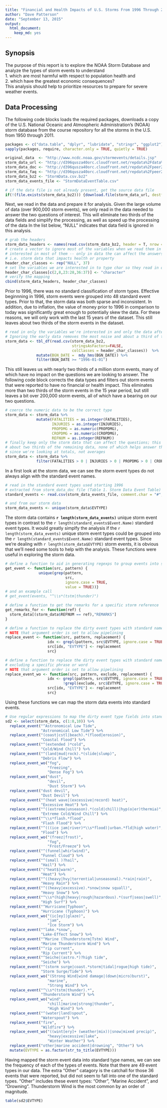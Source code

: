```yaml
---
title: "Financial and Health Impacts of U.S. Storms From 1996 Through 2011"
author: "Dave Patterson"
date: "September 13, 2015"
output: 
  html_document: 
    keep_md: yes
---
```


## Synopsis
The purpose of this report is to explore the NOAA Storm Database and analyze the types of 
storm events to understand  
1. which are most harmful with respect to population health and  
2. which have the greatest economic consequences?  
This analysis should help to prioritize resources to prepare for severe weather events.

## Data Processing

The following code blocks loads the required packages, downloads a copy of the 
U.S. National Oceanic and Atmospheric Administration's (NOAA) storm database from the 
course repository for all the storms in the U.S. from 1950 through 2011.

```r
packages <- c("data.table", "dplyr", "lubridate", "stringr", "ggplot2")
sapply(packages, require, character.only = TRUE, quietly = TRUE)
```

```r
original_data  <- "http://www.ncdc.noaa.gov/stormevents/details.jsp"
storm_data_url <- "http://d396qusza40orc.cloudfront.net/repdata%2Fdata%2FStormData.csv.bz2"
storm_data_doc <- "http://d396qusza40orc.cloudfront.net/repdata%2Fpeer2_doc%2Fpd01016005curr.pdf"
storm_data_faq <- "http://d396qusza40orc.cloudfront.net/repdata%2Fpeer2_doc%2FNCDC%20Storm%20Events-FAQ%20Page.pdf"
storm_data_bz2 <- "StormData.csv.bz2"
storm_data_events_file <- "StormDataEventTable.csv"

# if the data file is not already present, get the source data file
if(!(file.exists(storm_data_bz2))) {download.file(storm_data_url, destfile = storm_data_bz2)}
```

Next, we read in the data and prepare it for analysis. Given the large volume of data 
(over 900,000 storm events), we only read in the data needed to answer the two questions 
of interest. This will eliminate two thirds of the data fields and simplify the processing, 
as well as speed up the processing of the data In the list below, "NULL" indicates 
that data field is ignored in this analysis.

```r
# grab the headers
storm_data_headers <- names(read.csv(storm_data_bz2, header = T, nrow = 1))
# create a vector to ignore most of the variables when we read them in since we're not
# interested in most of them -- only in data the can affect the answers
# i.e. storm data that impacts health or property
header_char_classes <- rep("NULL", 37)
# set the variables we are interested in to type char so they read in quickly
header_char_classes[c(2,8,23:28,36:37)] <- "character"
# verify the mapping
cbind(storm_data_headers, header_char_classes)
```

Prior to 1996, there was no standard classification of storm types. Effective beginnning in 1996, 
storm events were grouped into 48 standard event types. Prior to that, the storm data was 
both sparse and inconsistent. In addition, due to inflation, the value of money prior to 1996
in comparison to today was significantly great enough to potentially skew the data. 
For these reasons, we will only work with the last 15 years of the dataset. 
This still leaves about two thirds of the storm events in the dataset.

```r
# read in only the variables we're interested in and only the data after the new stardard has gone into effect
# Ignoring the early data removes the most noise and about a third of the data 
storm_data <- tbl_df(read.csv(storm_data_bz2, 
                              stringsAsFactors=FALSE, 
                              colClasses = header_char_classes))  %>% 
              mutate(BGN_DATE =  mdy_hms(BGN_DATE)) %>% 
              filter(BGN_DATE >= "1996-01-01")
```

This still leaves us with nearly two thirds of a million storm events, many of which 
have no impact on the questions we are looking to answer. The following code block 
corrects the data types and filters out storm events that were reported to have 
no financial or health impact. This eliminates more than two thirds of the storm events 
in the 15 year period, but still leaves a bit over 200,000 storm events, 
all of which have a bearing on our two questions.

```r
# coerce the numeric data to be the correct type
storm_data <- storm_data %>% 
              mutate(FATALITIES = as.integer(FATALITIES),
                     INJURIES = as.integer(INJURIES),
                     PROPDMG = as.numeric(PROPDMG),
                     CROPDMG = as.numeric(CROPDMG),
                     REFNUM = as.integer(REFNUM))
# finally keep only the storm data that can affect the questions; this removes
# about two thirds of the remaining data, none of which helps answer the questions
# since we're looking at totals, not averages
storm_data <- storm_data %>% 
              filter(FATALITIES > 0 | INJURIES > 0 | PROPDMG > 0 | CROPDMG > 0)
```

In a first look at the storm data, we can see the storm event types do not always align 
with the standard event names.

```r
# read in the standard event types used starting 1996
# extracted from storm_data_doc file (Table 1. Storm Data Event Table)
standard_events <- read.csv(storm_data_events_file, comment.char = "#", stringsAsFactors = FALSE)

# and from our storm data
storm_data_events <- unique(storm_data$EVTYPE)
```

The storm data contains **`r length(storm_data_events)`** unique storm event types in contrast 
to the `r length(standard_events$Event.Name)` standard event types. It would greatly simplfy the
analysis if the `r length(storm_data_events)` unique storm event types could be grouped into the
`r length(standard_events$Event.Name)` standard event types. Since we're dealing with 
`r length(storm_data$EVTYPE)` storm events, it is obvious that we'll need some tools to help with 
the analysis. These functions were useful in exploring the storm data.

```r
# define a function to aid in generating regexps to group events into std types
get_event <- function(src, pattern) {
               unique(grep(pattern, 
                           src, 
                           ignore.case = TRUE, 
                           value = TRUE))}
# and an example call
# get_event(events, "^\\s*(tstm|thunder)")

# define a function to get the remarks for a specific storm reference
get_remarks_for <- function(ref) {
  storm_data[(storm_data$REFNUM == ref),"REMARKS"]
}

# define a function to replace the dirty event types with standard names
# NOTE that argument order is set to allow pipelining
replace_event <- function(src, pattern, replacement) {
                   idx <- grepl(pattern, src$EVTYPE, ignore.case = TRUE)
                   src[idx, "EVTYPE"] <- replacement
                   src}

# define a function to replace the dirty event types with standard names while
# excluding a specific phrase or word
# NOTE that argument order is set to allow pipelining
replace_event_wo <- function(src, pattern, exclude, replacement) {
                   idx <- grepl(pattern, src$EVTYPE, ignore.case = TRUE) &
                          !grepl(exclude, src$EVTYPE, ignore.case = TRUE)
                   src[idx, "EVTYPE"] <- replacement
                   src}

```

Using these functions we can map the storm data events into standard events.

```r
# Use regular expressions to map the dirty event type fields into standard names
sd2 <- select(storm_data, c(1:8,10)) %>% 
  replace_event("^Astronomical Low Tide", 
                "Astronomical Low Tide") %>%
  replace_event("(coast|cstl|beach).*(flood|erosion)", 
                "Coastal Flood") %>%
  replace_event("^(extended )*cold", 
                "Cold/Wind Chill") %>%
  replace_event("^(land|mud|rock).*(slide|slump)", 
                "Debris Flow") %>%
  replace_event_wo("fog", 
                   "freezing", 
                   "Dense Fog") %>%
  replace_event_wo("dust", 
                   "devil", 
                   "Dust Storm") %>%
  replace_event("dust devil", 
                "Dust Devil") %>%
  replace_event("^(heat wave|(excessive|record) heat)", 
                "Excessive Heat") %>%
  replace_event("^((extreme|unseason).*(cold|chill)|hyp(o|er)thermia)", 
                "Extreme Cold/Wind Chill") %>%
  replace_event("^\\s*flash.*flood", 
                "Flash Flood") %>%
  replace_event("^(((ice jam|river)*\\s*flood)|urban.*fld|high water)", 
                "Flood") %>%
  replace_event_wo("(freez|frost)", 
                   "fog", 
                   "Frost/Freeze") %>%
  replace_event("^(funnel|whirlwind)", 
                "Funnel Cloud") %>%
  replace_event("^(small )?hail", 
                "Hail") %>%
  replace_event("(^heat$|warm)", 
                "Heat") %>%
  replace_event("^((heavy|hvy|torrential|unseasonal).*rain|rain)", 
                "Heavy Rain") %>%
  replace_event("^((heavy|excessive).*snow|snow squall)", 
                "Heavy Snow") %>%
  replace_event("^\\s*(high|heavy|rough|hazardous).*(surf|seas|swell)", 
                "High Surf") %>%
  replace_event("^Hurricane|Typhoon", 
                "Hurricane (Typhoon)") %>%
  replace_event_wo("(ic[ey]|glaze)", 
                   "jam", 
                   "Ice Storm") %>%
  replace_event("^lake.*snow", 
                "Lake-Effect Snow") %>%
  replace_event("^Marine (Thunderstorm|Tstm) Wind", 
                "Marine Thunderstorm Wind") %>%
  replace_event("^rip current", 
                "Rip Current") %>%
  replace_event("^Seiche|(astro.*)?high tide", 
                "Seiche") %>%
  replace_event("^(storm surge|coast.*storm|tidal|rogue|high tide)", 
                "Storm Surge/Tide") %>%
  replace_event_wo("(Strong Wind|wind damage|(down|micro)burst)", 
                   "marine",
                   "Strong Wind") %>%
  replace_event("^\\s*(tstm|thunder).*", 
                "Thunderstorm Wind") %>%
  replace_event_wo("wind", 
                   "chill|marine|strong|thunder", 
                   "High Wind") %>%
  replace_event("^(water|land)spout", 
                "Waterspout") %>%
  replace_event("fire", 
                "Wildfire") %>%
  replace_event_wo("((wint[ery]+ (weather|mix))|snow|mixed precip)", 
                   "heavy|excessive|lake", 
                   "Winter Weather") %>%
  replace_event("other|marine accident|drowning", "Other") %>%
  mutate(EVTYPE = as.factor(str_to_title(EVTYPE)))
```

Having mapped the storm event data into standard type names, we can see the frequency of 
each of the types of events. Note that there are 49 event types in our data. The extra 
"Other" catagory is the catchall for those 36 events that were reported, but did not seem to 
fall into one of the standard types. 
"Other" includes these event types: "Other", "Marine Accident", and "Drowning". 
Thunderstorm Wind is the most common by an order of magnitude.

```r
table(sd2$EVTYPE)
```

```r
```

```r
```

